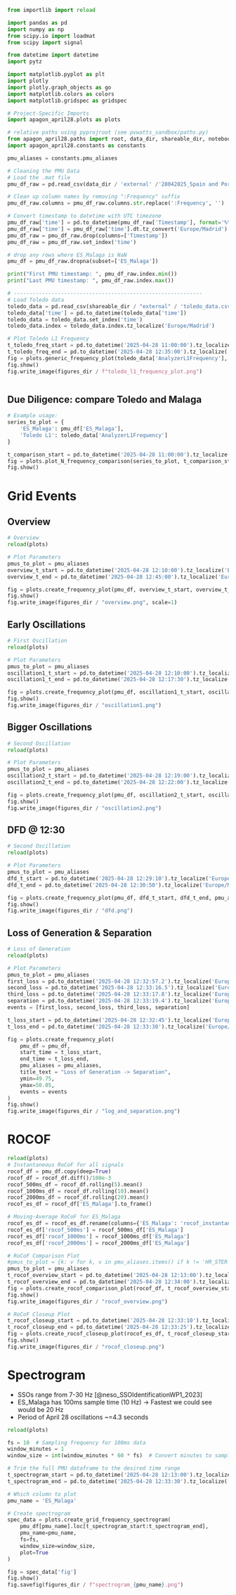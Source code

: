 ```python
from importlib import reload

import pandas as pd
import numpy as np
from scipy.io import loadmat
from scipy import signal

from datetime import datetime
import pytz

import matplotlib.pyplot as plt
import plotly
import plotly.graph_objects as go
import matplotlib.colors as colors
import matplotlib.gridspec as gridspec

# Project-Specific Imports
import apagon_april28.plots as plots

# relative paths using pyprojroot (see pvwatts_sandbox/paths.py)
from apagon_april28.paths import root, data_dir, shareable_dir, notebooks_dir, figures_dir
import apagon_april28.constants as constants

pmu_aliases = constants.pmu_aliases

# Cleaning the PMU Data
# Load the .mat file
pmu_df_raw = pd.read_csv(data_dir / 'external' /'28042025_Spain and Portugal_UTCtime.csv')

# Clean up column names by removing ":Frequency" suffix
pmu_df_raw.columns = pmu_df_raw.columns.str.replace(':Frequency', '')

# Convert timestamp to datetime with UTC timezone
pmu_df_raw['time'] = pd.to_datetime(pmu_df_raw['Timestamp'], format='%Y/%m/%d %H:%M:%S.%f', utc=True)
pmu_df_raw['time'] = pmu_df_raw['time'].dt.tz_convert('Europe/Madrid')
pmu_df_raw = pmu_df_raw.drop(columns=['Timestamp'])
pmu_df_raw = pmu_df_raw.set_index('time')

# drop any rows where ES_Malaga is NaN
pmu_df = pmu_df_raw.dropna(subset=['ES_Malaga'])

print("First PMU timestamp: ", pmu_df_raw.index.min())
print("Last PMU timestamp: ", pmu_df_raw.index.max())

# ------------------------------------------------------------
# Load Toledo data
toledo_data = pd.read_csv(shareable_dir / "external" / 'toledo_data.csv')
toledo_data['time'] = pd.to_datetime(toledo_data['time'])
toledo_data = toledo_data.set_index('time')
toledo_data.index = toledo_data.index.tz_localize('Europe/Madrid')

# Plot Toledo L1 Frequency
t_toledo_freq_start = pd.to_datetime('2025-04-28 11:00:00').tz_localize('Europe/Madrid')
t_toledo_freq_end = pd.to_datetime('2025-04-28 12:35:00').tz_localize('Europe/Madrid')
fig = plots.generic_frequency_plot(toledo_data['AnalyzerL1Frequency'], t_toledo_freq_start, t_toledo_freq_end, 'Toledo L1 Frequency', ymin=49.75, ymax=50.25)
fig.show()
fig.write_image(figures_dir / f"toledo_l1_frequency_plot.png")



```


## Due Diligence: compare Toledo and Malaga
```python
# Example usage:
series_to_plot = {
    'ES_Malaga': pmu_df['ES_Malaga'],
    'Toledo L1': toledo_data['AnalyzerL1Frequency']
}

t_comparison_start = pd.to_datetime('2025-04-28 11:00:00').tz_localize('Europe/Madrid')
fig = plots.plot_N_frequency_comparison(series_to_plot, t_comparison_start)
fig.show()
```

# Grid Events
## Overview
```python
# Overview
reload(plots)

# Plot Parameters
pmus_to_plot = pmu_aliases
overview_t_start = pd.to_datetime('2025-04-28 12:10:00').tz_localize('Europe/Madrid')
overview_t_end = pd.to_datetime('2025-04-28 12:45:00').tz_localize('Europe/Madrid')

fig = plots.create_frequency_plot(pmu_df, overview_t_start, overview_t_end, pmu_aliases, "Grid Frequency Measurements Across Europe")
fig.show()
fig.write_image(figures_dir / "overview.png", scale=1)
```

## Early Oscillations
```python
# First Oscillation
reload(plots)

# Plot Parameters
pmus_to_plot = pmu_aliases
oscillation1_t_start = pd.to_datetime('2025-04-28 12:10:00').tz_localize('Europe/Madrid')
oscillation1_t_end = pd.to_datetime('2025-04-28 12:17:30').tz_localize('Europe/Madrid')

fig = plots.create_frequency_plot(pmu_df, oscillation1_t_start, oscillation1_t_end, pmu_aliases, "Early Oscillations")
fig.show()
fig.write_image(figures_dir / "oscillation1.png")
```


## Bigger Oscillations
```python
# Second Oscillation
reload(plots)

# Plot Parameters
pmus_to_plot = pmu_aliases
oscillation2_t_start = pd.to_datetime('2025-04-28 12:19:00').tz_localize('Europe/Madrid')
oscillation2_t_end = pd.to_datetime('2025-04-28 12:22:00').tz_localize('Europe/Madrid')

fig = plots.create_frequency_plot(pmu_df, oscillation2_t_start, oscillation2_t_end, pmu_aliases, "Bigger Oscillations")
fig.show()
fig.write_image(figures_dir / "oscillation2.png")
```


## DFD @ 12:30
```python
# Second Oscillation
reload(plots)

# Plot Parameters
pmus_to_plot = pmu_aliases
dfd_t_start = pd.to_datetime('2025-04-28 12:29:10').tz_localize('Europe/Madrid')
dfd_t_end = pd.to_datetime('2025-04-28 12:30:50').tz_localize('Europe/Madrid')

fig = plots.create_frequency_plot(pmu_df, dfd_t_start, dfd_t_end, pmu_aliases, "DFD @ 12:30")
fig.show()
fig.write_image(figures_dir / "dfd.png")
```


## Loss of Generation & Separation
```python
# Loss of Generation
reload(plots)

# Plot Parameters
pmus_to_plot = pmu_aliases
first_loss = pd.to_datetime('2025-04-28 12:32:57.2').tz_localize('Europe/Madrid')
second_loss = pd.to_datetime('2025-04-28 12:33:16.5').tz_localize('Europe/Madrid')
third_loss = pd.to_datetime('2025-04-28 12:33:17.8').tz_localize('Europe/Madrid')
separation = pd.to_datetime('2025-04-28 12:33:19.4').tz_localize('Europe/Madrid')
events = [first_loss, second_loss, third_loss, separation]

t_loss_start = pd.to_datetime('2025-04-28 12:32:45').tz_localize('Europe/Madrid')
t_loss_end = pd.to_datetime('2025-04-28 12:33:30').tz_localize('Europe/Madrid')

fig = plots.create_frequency_plot(
    pmu_df = pmu_df,
    start_time = t_loss_start,
    end_time = t_loss_end,
    pmu_aliases = pmu_aliases,
    title_text = "Loss of Generation -> Separation",
    ymin=49.75,
    ymax=50.05,
    events = events
)
fig.show()
fig.write_image(figures_dir / "log_and_separation.png")
```

# ROCOF
```python
reload(plots)
# Instantaneous RoCoF for all signals
rocof_df = pmu_df.copy(deep=True)
rocof_df = rocof_df.diff()/100e-3
rocof_500ms_df = rocof_df.rolling(5).mean()
rocof_1000ms_df = rocof_df.rolling(10).mean()
rocof_2000ms_df = rocof_df.rolling(20).mean()
rocof_es_df = rocof_df['ES_Malaga'].to_frame()

# Moving-Average RoCoF for ES_Malaga
rocof_es_df = rocof_es_df.rename(columns={'ES_Malaga': 'rocof_instantaneous'})
rocof_es_df['rocof_500ms'] = rocof_500ms_df['ES_Malaga']
rocof_es_df['rocof_1000ms'] = rocof_1000ms_df['ES_Malaga']
rocof_es_df['rocof_2000ms'] = rocof_2000ms_df['ES_Malaga']

# RoCoF Comparison Plot
#pmus_to_plot = {k: v for k, v in pmu_aliases.items() if k != 'HR_STER'}
pmus_to_plot = pmu_aliases
t_rocof_overview_start = pd.to_datetime('2025-04-28 12:13:00').tz_localize('Europe/Madrid')
t_rocof_overview_end = pd.to_datetime('2025-04-28 12:34:00').tz_localize('Europe/Madrid')
fig = plots.create_rocof_comparison_plot(rocof_df, t_rocof_overview_start, t_rocof_overview_end, pmus_to_plot, "ROCOF")
fig.show()
fig.write_image(figures_dir / "rocof_overview.png")

# RoCoF Closeup Plot
t_rocof_closeup_start = pd.to_datetime('2025-04-28 12:33:10').tz_localize('Europe/Madrid')
t_rocof_closeup_end = pd.to_datetime('2025-04-28 12:33:25').tz_localize('Europe/Madrid') 
fig = plots.create_rocof_closeup_plot(rocof_es_df, t_rocof_closeup_start, t_rocof_closeup_end, "ROCOF Moving Averages", ymin=-1.5, ymax=0.25)
fig.show()
fig.write_image(figures_dir / "rocof_closeup.png")
```


# Spectrogram
- SSOs range from 7-30 Hz [@neso_SSOIdentificationWP1_2023]
- ES_Malaga has 100ms sample time (10 Hz) -> Fastest we could see would be 20 Hz
- Period of April 28 oscillations ~=4.3 seconds
```python
reload(plots)

fs = 10  # Sampling frequency for 100ms data
window_minutes = 1
window_size = int(window_minutes * 60 * fs)  # Convert minutes to samples

# Trim the full PMU dataframe to the desired time range
t_spectrogram_start = pd.to_datetime('2025-04-28 12:13:00').tz_localize('Europe/Madrid')
t_spectrogram_end = pd.to_datetime('2025-04-28 12:33:30').tz_localize('Europe/Madrid')

# Which column to plot
pmu_name = 'ES_Malaga'

# Create spectrogram
spec_data = plots.create_grid_frequency_spectrogram(
    pmu_df[pmu_name].loc[t_spectrogram_start:t_spectrogram_end], 
    pmu_name=pmu_name,
    fs=fs, 
    window_size=window_size, 
    plot=True
)

fig = spec_data['fig']
fig.show()
fig.savefig(figures_dir / f"spectrogram_{pmu_name}.png")
```


